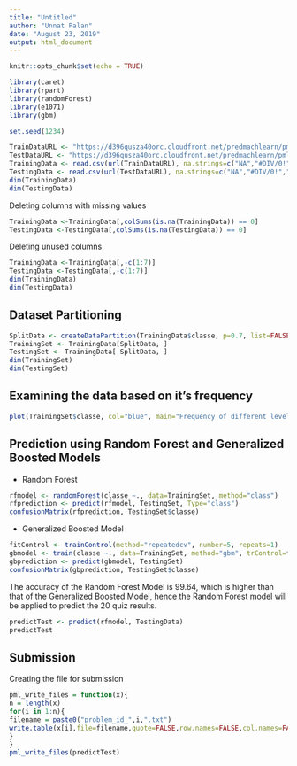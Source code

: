 ---
title: "Untitled"
author: "Unnat Palan"
date: "August 23, 2019"
output: html_document
---

```{r setup, include=FALSE}
knitr::opts_chunk$set(echo = TRUE)
```



```{r}
library(caret)
library(rpart)
library(randomForest)
library(e1071)
library(gbm)
```

```{r}
set.seed(1234)

TrainDataURL <- "https://d396qusza40orc.cloudfront.net/predmachlearn/pml-training.csv"
TestDataURL <- "https://d396qusza40orc.cloudfront.net/predmachlearn/pml-testing.csv"
TrainingData <- read.csv(url(TrainDataURL), na.strings=c("NA","#DIV/0!",""))
TestingData <- read.csv(url(TestDataURL), na.strings=c("NA","#DIV/0!",""))
dim(TrainingData)
dim(TestingData)
```

Deleting columns with missing values

```{r}
TrainingData <-TrainingData[,colSums(is.na(TrainingData)) == 0]
TestingData <-TestingData[,colSums(is.na(TestingData)) == 0]
```

Deleting unused columns

```{r}
TrainingData <-TrainingData[,-c(1:7)]
TestingData <-TestingData[,-c(1:7)]
dim(TrainingData)
dim(TestingData)
```

## Dataset Partitioning

```{r}
SplitData <- createDataPartition(TrainingData$classe, p=0.7, list=FALSE)
TrainingSet <- TrainingData[SplitData, ]
TestingSet <- TrainingData[-SplitData, ]
dim(TrainingSet)
dim(TestingSet)
```

## Examining the data based on it's frequency

```{r}
plot(TrainingSet$classe, col="blue", main="Frequency of different levels", xlab="classe", ylab="Frequency")
```

## Prediction using Random Forest and Generalized Boosted Models

- Random Forest

```{r}
rfmodel <- randomForest(classe ~., data=TrainingSet, method="class")
rfprediction <- predict(rfmodel, TestingSet, Type="class")
confusionMatrix(rfprediction, TestingSet$classe)
```

- Generalized Boosted Model

```{r}
fitControl <- trainControl(method="repeatedcv", number=5, repeats=1)
gbmodel <- train(classe ~., data=TrainingSet, method="gbm", trControl=fitControl, verbose=FALSE)
gbprediction <- predict(gbmodel, TestingSet)
confusionMatrix(gbprediction, TestingSet$classe)
```

The accuracy of the Random Forest Model is 99.64, which is higher than that of the  Generalized Boosted Model, hence the Random Forest model will be applied to predict the 20 quiz results.

```{r}
predictTest <- predict(rfmodel, TestingData)
predictTest
```

## Submission 

Creating the file for submission

```{r}
pml_write_files = function(x){
n = length(x)
for(i in 1:n){
filename = paste0("problem_id_",i,".txt")
write.table(x[i],file=filename,quote=FALSE,row.names=FALSE,col.names=FALSE)
}
}
pml_write_files(predictTest)
```
